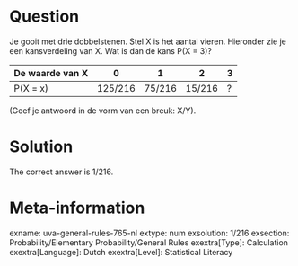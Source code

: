 Question
========

Je gooit met drie dobbelstenen. Stel X is het aantal vieren. Hieronder zie je een kansverdeling van X. Wat is dan de kans P(X = 3)?

|De waarde van X|0|1|2|3|
|-|-|-|-|-|
|P(X = x)|125/216|75/216|15/216|?|

(Geef je antwoord in de vorm van een breuk: X/Y).

Solution
========

The correct answer is 1/216.

Meta-information
================
exname: uva-general-rules-765-nl
extype: num
exsolution: 1/216
exsection: Probability/Elementary Probability/General Rules
exextra[Type]: Calculation
exextra[Language]: Dutch
exextra[Level]: Statistical Literacy
